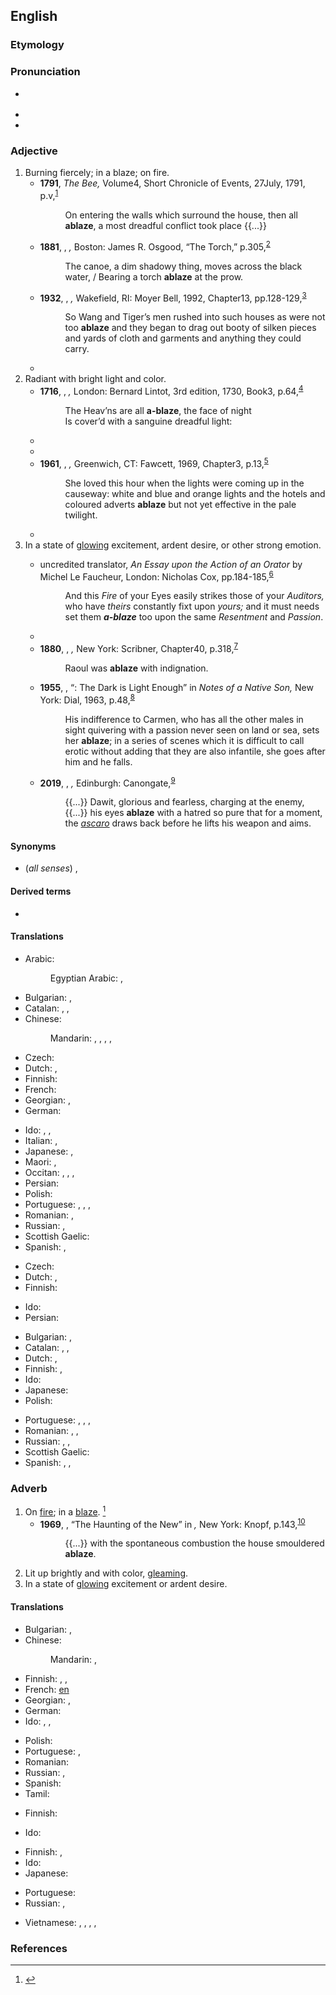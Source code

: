 ==English==

===Etymology===
{{prefix|en|a|blaze|t1=on, in|t2=flame}}

===Pronunciation===
* {{a|US}} {{IPA|en|/əˈbleɪz/}}
* {{rhymes|en|eɪz|s=2}}
* {{audio|en|en-us-ablaze.ogg|Audio (US)}}

===Adjective===
{{en-adj}}

# Burning fiercely; in a blaze; on fire. {{defdate|18th century.}}
#* '''1791''', ''The Bee,'' Volume{{nbsp}}4, Short Chronicle of Events, 27{{nbsp}}July, 1791, p.{{nbsp}}v,<sup>[https://babel.hathitrust.org/cgi/pt?id=nyp.33433081754180&view=1up&seq=355&skin=2021&q1=ablaze]</sup>
#*: On entering the walls which surround the house, then all '''ablaze''', a most dreadful conflict took place {{...}}
#* '''1881''', {{w|Walt Whitman}}, ''{{w|Leaves of Grass}},'' Boston: James R. Osgood, “The Torch,” p.{{nbsp}}305,<sup>[https://archive.org/details/leavesofgrasswhi00whitrich/page/305/mode/1up?q=ablaze]</sup>
#*: The canoe, a dim shadowy thing, moves across the black water, / Bearing a torch '''ablaze''' at the prow.
#* '''1932''', {{w|Pearl S. Buck}}, ''{{w|Sons (novel)|Sons}},'' Wakefield, RI: Moyer Bell, 1992, Chapter{{nbsp}}13, pp.{{nbsp}}128-129,<sup>[https://archive.org/details/sons00buck/page/129/mode/1up?q=ablaze]</sup>
#*: So Wang and Tiger’s men rushed into such houses as were not too '''ablaze''' and they began to drag out booty of silken pieces and yards of cloth and garments and anything they could carry.
#* {{quote-journal|en
|date=October 23, 2011
|author=Phil McNulty
|title=Man Utd 1 - 6 Man City
|work=BBC Sport
|url=http://news.bbc.co.uk/sport2/hi/football/15325536.stm
|page=
|passage=Mario Balotelli, in the headlines for accidentally setting his house '''ablaze''' with fireworks, put City on their way with goals either side of the interval as United struggled to contain the array of attacking talent in front of them.}}
# Radiant with bright light and color. {{defdate|18th century.}}
#* '''1716''', {{w|John Gay}}, ''{{w|Trivia (poem)|Trivia}},'' London: Bernard Lintot, 3rd edition, 1730, Book{{nbsp}}3, p.{{nbsp}}64,<sup>[https://archive.org/details/triviaorartwalk00gaygoog/page/n67/mode/1up?q=%22a+blaze%22]</sup>
#*: The Heav’ns are all '''a-blaze''', the face of night
#*: Is cover’d with a sanguine dreadful light:
#* {{quote-book|en|passage=All '''ablaze''' with crimson and gold.|author={{w|Henry Wadsworth Longfellow}}|year=1872|title=Christus: A Mystery}}
#* {{quote-book|en|year=1923|author={{w|P. G. Wodehouse}}|title={{w|Leave It to Psmith}}|chapter=I| passage=The day being June the thirtieth, which is the very high-tide time of summer flowers, the immediate neighbourhood of the castle was '''ablaze''' with roses, pinks, pansies, carnations, hollyhocks, columbines, larkspurs, London pride, Canterbury bells, and a multitude of other choice blooms.}}
#* '''1961''', {{w|Cyprian Ekwensi}}, ''{{w|Jagua Nana}},'' Greenwich, CT: Fawcett, 1969, Chapter{{nbsp}}3, p.{{nbsp}}13,<sup>[https://archive.org/details/jaguanananovelby0000unse/page/13/mode/1up?q=ablaze]</sup>
#*: She loved this hour when the lights were coming up in the causeway: white and blue and orange lights and the hotels and coloured adverts '''ablaze''' but not yet effective in the pale twilight.
#* {{quote-journal|en|date=2021 July 28|author=Paul Bigland|title=Calder line captures picturesque Pennines|journal=RAIL|issue=936|page=69|text=Autumn is a lovely time to visit as the tree cover near the line is '''ablaze''' with colour.}}
# In a state of [[glowing]] excitement, ardent desire, or other strong emotion. {{defdate|17th century.}}
#* {{circa|1680}} uncredited translator, ''An Essay upon the Action of an Orator'' by Michel Le Faucheur, London: Nicholas Cox, pp.{{nbsp}}184-185,<sup>[http://name.umdl.umich.edu/B25742.0001.001]</sup>
#*: And this ''Fire'' of your Eyes easily strikes those of your ''Auditors,'' who have ''theirs'' constantly fixt upon ''yours;'' and it must needs set them '''''a-blaze''''' too upon the same ''Resentment'' and ''Passion''.
#* {{quote-book|en|passage=The young Cambridge democrats were all '''ablaze''' to assist Torrijos.|author={{w|Thomas Carlyle}}|title=The Life of John Sterling|year=1851}}
#* '''1880''', {{w|George Washington Cable}}, ''{{w|The Grandissimes}},'' New York: Scribner, Chapter{{nbsp}}40, p.{{nbsp}}318,<sup>[https://archive.org/details/grandissimesstor00cabliala/page/318/mode/1up?q=ablaze]</sup>
#*: Raoul was '''ablaze''' with indignation.
#* '''1955''', {{w|James Baldwin}}, “{{w|Carmen Jones}}: The Dark is Light Enough” in ''Notes of a Native Son,'' New York: Dial, 1963, p.{{nbsp}}48,<sup>[https://archive.org/details/notesofnativeson0000bald/page/48/mode/1up?q=ablaze]</sup>
#*: His indifference to Carmen, who has all the other males in sight quivering with a passion never seen on land or sea, sets her '''ablaze'''; in a series of scenes which it is difficult to call erotic without adding that they are also infantile, she goes after him and he falls.
#* '''2019''', {{w|Maaza Mengiste}}, ''{{w|The Shadow King (book)|The Shadow King}},'' Edinburgh: Canongate,<sup>[https://books.google.ca/books?id=_X-pDwAAQBAJ&newbks=1&newbks_redir=0&printsec=frontcover#v=onepage&q&f=false]</sup>
#*: {{...}} Dawit, glorious and fearless, charging at the enemy, {{...}} his eyes '''ablaze''' with a hatred so pure that for a moment, the ''[[ascaro]]'' draws back before he lifts his weapon and aims.

====Synonyms====
* (''all senses'') {{l|en|afire}}, {{l|en|aflame}}

====Derived terms====
* {{l|en|set the world ablaze}}

====Translations====
{{trans-top|on fire}}
* Arabic: {{t|ar|مُشْتَعِل|m}}
*: Egyptian Arabic: {{t|arz|والع|m|tr=wāleʕ|sc=Arab}}, {{t|arz|مشعلل|m|tr=mešaʕlel|sc=Arab}}
* Bulgarian: {{t+|bg|пламнал}}, {{t+|bg|лумнал}}
* Catalan: {{t+|ca|rogent}}, {{t+|ca|cremant}}, {{t+|ca|ardent}}
* Chinese:
*: Mandarin: {{t+|cmn|燃燒|sc=Hani}}, {{t+|cmn|燃烧|tr=ránshāo|sc=Hani}}, {{t+|cmn|起火|tr=qǐhuǒ|sc=Hani}}, {{t+|cmn|著火|sc=Hani}}, {{t+|cmn|着火|tr=zháohuǒ|sc=Hani}}
* Czech: {{t+|cs|hořící}}
* Dutch: {{t|nl|in lichterlaaie}}, {{t|nl|in vuur en vlam}}
* Finnish: {{t+|fi|palava}}
* French: {{t+|fr|embrasé}}
* Georgian: {{t|ka|ცეცხლწაკიდებული}}, {{t|ka|ალმოდებული}}
* German: {{t+|de|lodernd}}
{{trans-mid}}
* Ido: {{t+|io|brulanta}}, {{t+|io|flamoza}}, {{t+|io|fairoza}}
* Italian: {{t|it|in fiamme}}, {{t+|it|fiammeggiante}}
* Japanese: {{t+|ja|燃える|tr=moete iru|alt=燃えている}}, {{t+|ja|着火|tr=ちゃっか, chakka|sc=Jpan}}
* Maori: {{t|mi|pūkauri}}, {{t|mi|kongange}}
* Occitan: {{t|oc|a fòc}}, {{t|oc|a fuòc}}, {{t|oc|enflamat}}, {{t|oc|abrandat}}
* Persian: {{t|fa|شعله‌ور|tr=šo'levar|sc=fa-Arab}}
* Polish: {{t|pl|w ogniu}}
* Portuguese: {{t+|pt|em}} {{t|pt|chamas}}, {{t+|pt|em}} {{t|pt|brasas}}, {{t+|pt|queimando}}, {{t+|pt|ardente}}
* Romanian: {{t|ro|în flăcări}}, {{t+|ro|aprins}}
* Russian: {{t+|ru|гореть|alt=горя́щий}} {{qualifier|on fire}}, {{t+|ru|сверкать|alt=сверка́ющий}} {{qualifier|gleaming}}
* Scottish Gaelic: {{t|gd|lasrach}}
* Spanish: {{t+|es|ardiendo}}, {{t+|es|en [[llama|llamas]]}}
{{trans-bottom}}

{{trans-top|radiant with bright light and color}}
* Czech: {{t|cs|planoucí}}
* Dutch: {{t+|nl|stralend}}, {{t+|nl|flonkerend}}
* Finnish: {{t+|fi|hehkuva}}
{{trans-mid}}
* Ido: {{t+|io|brilanta}}
* Persian: {{t+|fa|فروزان|tr=fruzān|sc=fa-Arab}}
{{trans-bottom}}

{{trans-top|in a state of glowing excitement}}
* Bulgarian: {{t+|bg|възбуден}}, {{t+|bg|енергичен}}
* Catalan: {{t+|ca|rogent}}, {{t+|ca|cremant}}, {{t+|ca|ardent}}
* Dutch: {{t|nl|vol gloed}}, {{t+|nl|opgewonden}}
* Finnish: {{t+|fi|innokas}}, {{t+|fi|kiihkeä}}
* Ido: {{t+|io|flamoza}}
* Japanese: {{t+|ja|興奮|tr=kōfun shite iru|alt=興奮している}}
* Polish: {{t|pl|rozjarzony}}
{{trans-mid}}
* Portuguese: {{t+|pt|ardente}}, {{t+|pt|brilhante}}, {{t+|pt|radiante}}, {{t+|pt|resplandecente}}
* Romanian: {{t|ro|strălucind}}, {{t+|ro|scânteind}}, {{t+|ro|lucitor}}
* Russian: {{t+|ru|возбуждённый}}, {{t+|ru|пы́лкий}}, {{t+|ru|гореть|alt=горя́щий}}
* Scottish Gaelic: {{t|gd|lasrach}}
* Spanish: {{t|es|radiante}}, {{t+|es|ardiente}}, {{t+|es|resplandeciente}}
{{trans-bottom}}

===Adverb===
{{en-adv}}

# On [[fire]]; in a [[blaze]]. {{defdate|Early 19th century.}}<ref name=SOED>{{R:SOED5|page=5}}</ref>
#* '''1969''', {{w|Ray Bradbury}}, “The Haunting of the New” in ''{{w|I Sing the Body Electric! (short story collection)|I Sing the Body Electric!}},'' New York: Knopf, p.{{nbsp}}143,<sup>[https://archive.org/details/isingbodyelectri00rayb_1/page/143/mode/1up?q=ablaze]</sup>
#*: {{...}} with the spontaneous combustion the house smouldered '''ablaze'''.
# Lit up brightly and with color, [[gleam]]ing.
# In a state of [[glowing]] excitement or ardent desire.

====Translations====
{{trans-top|on fire}}
* Bulgarian: {{t+|bg|пламнал}}, {{t+|bg|лумнал}}
* Chinese:
*: Mandarin: {{t+|cmn|熾|sc=Hani}}, {{t+|cmn|炽|tr=chì|sc=Hani}}
* Finnish: {{t|fi|tulessa}}, {{t|fi|liekeissä}}, {{t|fi|ilmiliekeissä}}
* French: [[en]] {{t+|fr|flamme|alt=flammes}}
* Georgian: {{t|ka|ალში}}, {{t|ka|ცეცხლში}}
* German: {{t-check|de|[[in]] [[Flamme]]n}}
* Ido: {{t|io|flamoze}}, {{t|io|fairoze}}, {{t|io|brulante}}
{{trans-mid}}
* Polish: {{t|pl|w ogniu}}
* Portuguese: {{t+|pt|ardendo}}, {{t+|pt|queimando}}
* Romanian: {{t|ro|în flăcări}}
* Russian: {{t-check|ru|[[в]] [[огонь|огне́]]}} {{attention|ru|2=was "[[в]] [[огонь|огне]]" - assumed sum-of-parts; if an idiom, remove the wikilinks to the individual words. see [[User:Kephir/gadgets/xte#Translation_fixing]]}}, {{t+|ru|гореть|alt=горя́щий}}
* Spanish: {{t+|es|llama|alt=en llamas}}
* Tamil: {{t|ta|theeyil|sc=Taml}}
{{trans-bottom}}

{{trans-top|lit up brightly and with color}}
* Finnish: {{t|fi|[[kirkkaasti]] [[valaistu]]}}
{{trans-mid}}
* Ido: {{t+|io|brilante}}
{{trans-bottom}}

{{trans-top|glowing with excitement}}
* Finnish: {{t+|fi|innoissaan}}, {{t|fi|intoa täynnä}}
* Ido: {{t|io|flamoze}}
* Japanese: {{t+|ja|輝く|tr=かがやいている, kagayaite iru|alt=輝いている|sc=Jpan}}
{{trans-mid}}
* Portuguese: {{t+|pt|brilhando}}
* Russian: {{t-check|ru|[[в]] [[пыл|пылу́]]}} {{attention|ru|2=was "[[в]] [[пыл|пылу]]" - assumed sum-of-parts; if an idiom, remove the wikilinks to the individual words. see [[User:Kephir/gadgets/xte#Translation_fixing]]}}, {{t+|ru|пылать|alt=пыла́ющий}}
{{trans-bottom}}

{{checktrans-top}}
* Vietnamese: {{t-check|vi|rực cháy}}, {{t+check|vi|bốc cháy}}, {{t-check|vi|sáng chói lọi}}, {{t-check|vi|bừng bừng}}, {{t+check|vi|rừng rực}}
{{trans-mid}}
{{trans-bottom}}

===References===
<references/>